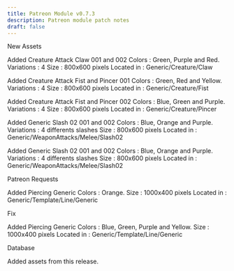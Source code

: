 ```yaml
---
title: Patreon Module v0.7.3
description: Patreon module patch notes
draft: false
---
```


New Assets

Added Creature Attack Claw 001 and 002
Colors : Green, Purple and Red.
Variations : 4
Size : 800x600 pixels
Located in : Generic/Creature/Claw

Added Creature Attack Fist and Pincer 001
Colors : Green, Red and Yellow.
Variations : 4
Size : 800x600 pixels
Located in : Generic/Creature/Fist

Added Creature Attack Fist and Pincer 002
Colors : Blue, Green and Purple.
Variations : 4
Size : 800x600 pixels
Located in : Generic/Creature/Pincer

Added Generic Slash 02 001 and 002
Colors : Blue, Orange and Purple.
Variations : 4 differents slashes
Size : 800x600 pixels
Located in : Generic/WeaponAttacks/Melee/Slash02

Added Generic Slash 02 001 and 002
Colors : Blue, Orange and Purple.
Variations : 4 differents slashes
Size : 800x600 pixels
Located in : Generic/WeaponAttacks/Melee/Slash02

Patreon Requests

Added Piercing Generic
Colors : Orange.
Size : 1000x400 pixels
Located in : Generic/Template/Line/Generic

Fix

Added Piercing Generic
Colors : Blue, Green, Purple and Yellow.
Size : 1000x400 pixels
Located in : Generic/Template/Line/Generic

Database

Added assets from this release.







